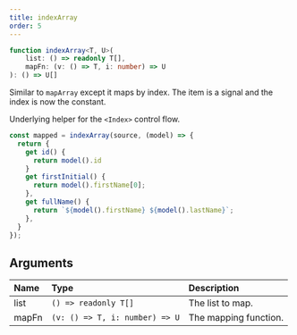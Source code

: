 ```yaml
---
title: indexArray
order: 5
---
```


```ts
function indexArray<T, U>(
	list: () => readonly T[],
	mapFn: (v: () => T, i: number) => U
): () => U[]
```

Similar to `mapArray` except it maps by index. The item is a signal and the index is now the constant.

Underlying helper for the `<Index>` control flow.

```ts
const mapped = indexArray(source, (model) => {
  return {
    get id() {
      return model().id
    }
    get firstInitial() {
      return model().firstName[0];
    },
    get fullName() {
      return `${model().firstName} ${model().lastName}`;
    },
  }
});
```

## Arguments

| Name  | Type                           | Description           |
| :---- | :----------------------------- | :-------------------- |
| list  | `() => readonly T[]`           | The list to map.      |
| mapFn | `(v: () => T, i: number) => U` | The mapping function. |
